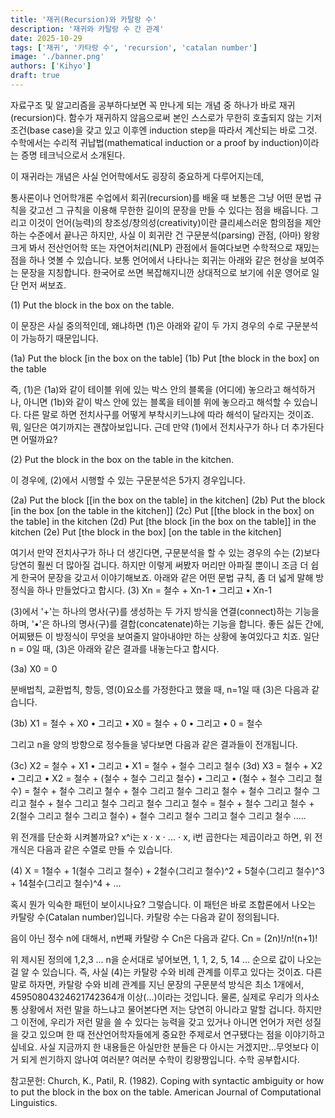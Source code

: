 ```yaml
---
title: '재귀(Recursion)와 카탈랑 수'
description: '재귀와 카탈랑 수 간 관계'
date: 2025-10-29
tags: ['재귀', '카타랑 수', 'recursion', 'catalan number']
image: './banner.png'
authors: ['Kihyo']
draft: true
---
```


자료구조 및 알고리즘을 공부하다보면 꼭 만나게 되는 개념 중 하나가 바로 재귀(recursion)다. 함수가 재귀하지 않음으로써 본인 스스로가 무한히 호출되지 않는 기저 조건(base case)을 갖고 있고 이후엔 induction step을 따라서 계산되는 바로 그것. 수학에서는 수리적 귀납법(mathematical induction or a proof by induction)이라는 증명 테크닉으로서 소개된다.

이 재귀라는 개념은 사실 언어학에서도 굉장히 중요하게 다루어지는데, 

통사론이나 언어학개론 수업에서 회귀(recursion)를 배울 때 보통은 그냥 어떤 문법 규칙을 갖고선 그 규칙을 이용해 무한한 길이의 문장을 만들 수 있다는 점을 배웁니다. 그리고 이것이 언어(능력)의 창조성/창의성(creativity)이란 클리셰스러운 함의점을 제안하는 수준에서 끝나곤 하지만, 사실 이 회귀란 건 구문분석(parsing) 관점, (아마) 왕왕 크게 봐서 전산언어학 또는 자연어처리(NLP) 관점에서 들여다보면 수학적으로 재밌는 점을 하나 엿볼 수 있습니다.
보통 언어에서 나타나는 회귀는 아래와 같은 현상을 보여주는 문장을 지칭합니다. 한국어로 쓰면 복잡해지니깐 상대적으로 보기에 쉬운 영어로 일단 먼저 써보죠.

(1) Put the block in the box on the table.

이 문장은 사실 중의적인데, 왜냐하면 (1)은 아래와 같이 두 가지 경우의 수로 구문분석이 가능하기 때문입니다.

(1a) Put the block [in the box on the table]
(1b) Put [the block in the box] on the table

즉, (1)은 (1a)와 같이 테이블 위에 있는 박스 안의 블록을 (어디에) 놓으라고 해석하거나, 아니면 (1b)와 같이 박스 안에 있는 블록을 테이블 위에 놓으라고 해석할 수 있습니다. 다른 말로 하면 전치사구를 어떻게 부착시키느냐에 따라 해석이 달라지는 것이죠.
뭐, 일단은 여기까지는 괜찮아보입니다. 근데 만약 (1)에서 전치사구가 하나 더 추가된다면 어떨까요?

(2) Put the block in the box on the table in the kitchen.

이 경우에, (2)에서 시행할 수 있는 구문분석은 5가지 경우입니다.

(2a) Put the block [[in the box on the table] in the kitchen]
(2b) Put the block [in the box [on the table in the kitchen]]
(2c) Put [[the block in the box] on the table] in the kitchen
(2d) Put [the block [in the box on the table]] in the kitchen
(2e) Put [the block in the box] [on the table in the kitchen]

여기서 만약 전치사구가 하나 더 생긴다면, 구문분석을 할 수 있는 경우의 수는 (2)보다 당연히 훨씬 더 많아질 겁니다. 하지만 이렇게 써봤자 머리만 아파질 뿐이니 조금 더 쉽게 한국어 문장을 갖고서 이야기해보죠. 아래와 같은 어떤 문법 규칙, 좀 더 넓게 말해 방정식을 하나 만들었다고 합시다.
(3) Xn = 철수 + Xn-1 • 그리고 • Xn-1

(3)에서 '+'는 하나의 명사(구)를 생성하는 두 가지 방식을 연결(connect)하는 기능을 하며, '•'은 하나의 명사(구)를 결합(concatenate)하는 기능을 합니다. 좋든 싫든 간에, 어찌됐든 이 방정식이 무엇을 보여줄지 알아내야만 하는 상황에 놓여있다고 치죠. 일단 n = 0일 때, (3)은 아래와 같은 결과를 내놓는다고 합시다.

(3a) X0 = 0

분배법칙, 교환법칙, 항등, 영(0)요소를 가정한다고 했을 때, n=1일 때 (3)은 다음과 같습니다.

(3b) X1 = 철수 + X0 • 그리고 • X0 = 철수 + 0 • 그리고 • 0 = 철수

그리고 n을 양의 방향으로 정수들을 넣다보면 다음과 같은 결과들이 전개됩니다.

(3c) X2 = 철수 + X1 • 그리고 • X1 = 철수 + 철수 그리고 철수
(3d) X3 = 철수 + X2 • 그리고 • X2 = 철수 + (철수 + 철수 그리고 철수) • 그리고 • (철수 + 철수 그리고 철수) = 철수 + 철수 그리고 철수 + 철수 그리고 철수 그리고 철수 + 철수 그리고 철수 그리고 철수 + 철수 그리고 철수 그리고 철수 그리고 철수 = 철수 + 철수 그리고 철수 + 2(철수 그리고 철수 그리고 철수) + 철수 그리고 철수 그리고 철수 그리고 철수
.....

위 전개를 단순화 시켜볼까요? x^i는 x ⋅ x ⋅ ... ⋅ x, i번 곱한다는 제곱이라고 하면, 위 전개식은 다음과 같은 수열로 만들 수 있습니다.

(4) X = 1철수 + 1(철수 그리고 철수) + 2철수(그리고 철수)^2 + 5철수(그리고 철수)^3 + 14철수(그리고 철수)^4 + ...

혹시 뭔가 익숙한 패턴이 보이시나요? 그렇습니다. 이 패턴은 바로 조합론에서 나오는 카탈랑 수(Catalan number)입니다. 카탈랑 수는 다음과 같이 정의됩니다.

음이 아닌 정수 n에 대해서, n번째 카탈랑 수 Cn은 다음과 같다.
Cn = (2n)!/n!(n+1)!

위 제시된 정의에 1,2,3 ... n을 순서대로 넣어보면, 1, 1, 2, 5, 14 ... 순으로 값이 나오는 걸 알 수 있습니다. 즉, 사실 (4)는 카탈랑 수와 비례 관계를 이루고 있다는 것이죠. 다른 말로 하자면, 카탈랑 수와 비례 관계를 지닌 문장의 구문분석 방식은 최소 1개에서, 45950804324621742364개 이상(...)이라는 것입니다. 
물론, 실제로 우리가 의사소통 상황에서 저런 말을 하느냐고 물어본다면 저는 당연히 아니라고 말할 겁니다. 하지만 그 이전에, 우리가 저런 말을 쓸 수 있다는 능력을 갖고 있거나 아니면 언어가 저런 성질을 갖고 있으며 한 때 전산언어학자들에게 중요한 주제로서 연구됐다는 점을 이야기하고 싶네요. 사실 지금까지 한 내용들은 아실만한 분들은 다 아시는 거겠지만...무엇보다 이거 되게 씐기하지 않나여 여러분? 여러분 수학이 킹왕짱입니다. 수학 공부합시다. 

참고문헌:
Church, K., Patil, R. (1982). Coping with syntactic ambiguity or how to put the block in the box on the table. American Journal of Computational Linguistics.
